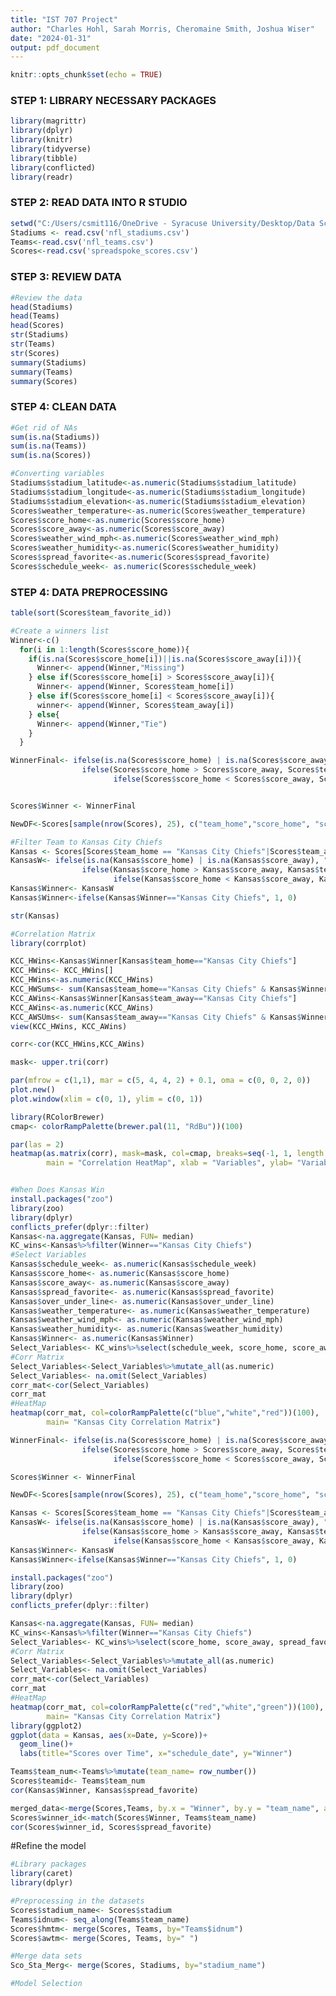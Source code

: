 ---
title: "IST 707 Project"
author: "Charles Hohl, Sarah Morris, Cheromaine Smith, Joshua Wiser"
date: "2024-01-31"
output: pdf_document
---

```{r setup, include=FALSE}
knitr::opts_chunk$set(echo = TRUE)
```

### STEP 1: LIBRARY NECESSARY PACKAGES

```{r}
library(magrittr)
library(dplyr)
library(knitr)
library(tidyverse)
library(tibble)
library(conflicted)
library(readr)
```

### STEP 2: READ DATA INTO R STUDIO

```{r pressure, echo=FALSE}
setwd("C:/Users/csmit116/OneDrive - Syracuse University/Desktop/Data Science Degree/IST 707/Final Project")
Stadiums <- read.csv('nfl_stadiums.csv')
Teams<-read.csv('nfl_teams.csv')
Scores<-read.csv('spreadspoke_scores.csv')
```

### STEP 3: REVIEW DATA

```{r}
#Review the data
head(Stadiums)
head(Teams)
head(Scores)
str(Stadiums)
str(Teams)
str(Scores)
summary(Stadiums)
summary(Teams)
summary(Scores)

```

### STEP 4: CLEAN DATA

```{r}
#Get rid of NAs
sum(is.na(Stadiums))
sum(is.na(Teams))
sum(is.na(Scores))

#Converting variables
Stadiums$stadium_latitude<-as.numeric(Stadiums$stadium_latitude)
Stadiums$stadium_longitude<-as.numeric(Stadiums$stadium_longitude)
Stadiums$stadium_elevation<-as.numeric(Stadiums$stadium_elevation)
Scores$weather_temperature<-as.numeric(Scores$weather_temperature)
Scores$score_home<-as.numeric(Scores$score_home)
Scores$score_away<-as.numeric(Scores$score_away)
Scores$weather_wind_mph<-as.numeric(Scores$weather_wind_mph)
Scores$weather_humidity<-as.numeric(Scores$weather_humidity)
Scores$spread_favorite<-as.numeric(Scores$spread_favorite)
Scores$schedule_week<- as.numeric(Scores$schedule_week)
```

### STEP 4: DATA PREPROCESSING

```{r}

table(sort(Scores$team_favorite_id))

#Create a winners list
Winner<-c()
  for(i in 1:length(Scores$score_home)){
    if(is.na(Scores$score_home[i])||is.na(Scores$score_away[i])){
      Winner<- append(Winner,"Missing")
    } else if(Scores$score_home[i] > Scores$score_away[i]){
      Winner<- append(Winner, Scores$team_home[i])
    } else if(Scores$score_home[i] < Scores$score_away[i]){
      winner<- append(Winner, Scores$team_away[i])
    } else{
      Winner<- append(Winner,"Tie")
    }
  }

WinnerFinal<- ifelse(is.na(Scores$score_home) | is.na(Scores$score_away), "Missing",
                ifelse(Scores$score_home > Scores$score_away, Scores$team_home,
                       ifelse(Scores$score_home < Scores$score_away, Scores$team_away, "Tie")))


Scores$Winner <- WinnerFinal

NewDF<-Scores[sample(nrow(Scores), 25), c("team_home","score_home", "score_away", "team_away", "Winner")]

#Filter Team to Kansas City Chiefs
Kansas <- Scores[Scores$team_home == "Kansas City Chiefs"|Scores$team_away == "Kansas City Chiefs",]
KansasW<- ifelse(is.na(Kansas$score_home) | is.na(Kansas$score_away), "Missing",
                ifelse(Kansas$score_home > Kansas$score_away, Kansas$team_home,
                       ifelse(Kansas$score_home < Kansas$score_away, Kansas$team_away, "Tie")))
Kansas$Winner<- KansasW
Kansas$Winner<-ifelse(Kansas$Winner=="Kansas City Chiefs", 1, 0)

str(Kansas)

#Correlation Matrix
library(corrplot)

KCC_HWins<-Kansas$Winner[Kansas$team_home=="Kansas City Chiefs"]
KCC_HWins<- KCC_HWins[]
KCC_HWins<-as.numeric(KCC_HWins)
KCC_HWSums<- sum(Kansas$team_home=="Kansas City Chiefs" & Kansas$Winner=="Kansas City Chiefs")
KCC_AWins<-Kansas$Winner[Kansas$team_away=="Kansas City Chiefs"]
KCC_AWins<-as.numeric(KCC_AWins)
KCC_AWSUms<- sum(Kansas$team_away=="Kansas City Chiefs" & Kansas$Winner=="Kansas City Chiefs")
view(KCC_HWins, KCC_AWins)

corr<-cor(KCC_HWins,KCC_AWins)

mask<- upper.tri(corr)

par(mfrow = c(1,1), mar = c(5, 4, 4, 2) + 0.1, oma = c(0, 0, 2, 0))
plot.new()
plot.window(xlim = c(0, 1), ylim = c(0, 1))

library(RColorBrewer)
cmap<- colorRampPalette(brewer.pal(11, "RdBu"))(100)

par(las = 2)
heatmap(as.matrix(corr), mask=mask, col=cmap, breaks=seq(-1, 1, length.out=101),
        main = "Correlation HeatMap", xlab = "Variables", ylab= "Variables", cex.main = 1.5, cex.axis = 1.2, cex.lab = 1.2)


#When Does Kansas Win
install.packages("zoo")
library(zoo)
library(dplyr)
conflicts_prefer(dplyr::filter)
Kansas<-na.aggregate(Kansas, FUN= median)
KC_wins<-Kansas%>%filter(Winner=="Kansas City Chiefs")
#Select Variables
Kansas$schedule_week<- as.numeric(Kansas$schedule_week)
Kansas$score_home<- as.numeric(Kansas$score_home)
Kansas$score_away<- as.numeric(Kansas$score_away)
Kansas$spread_favorite<- as.numeric(Kansas$spread_favorite)
Kansas$over_under_line<- as.numeric(Kansas$over_under_line)
Kansas$weather_temperature<- as.numeric(Kansas$weather_temperature)
Kansas$weather_wind_mph<- as.numeric(Kansas$weather_wind_mph)
Kansas$weather_humidity<- as.numeric(Kansas$weather_humidity)
Kansas$Winner<- as.numeric(Kansas$Winner)
Select_Variables<- KC_wins%>%select(schedule_week, score_home, score_away, spread_favorite, over_under_line, weather_temperature, weather_wind_mph, weather_humidity, Winner)
#Corr Matrix
Select_Variables<-Select_Variables%>%mutate_all(as.numeric)
Select_Variables<- na.omit(Select_Variables)
corr_mat<-cor(Select_Variables)
corr_mat
#HeatMap
heatmap(corr_mat, col=colorRampPalette(c("blue","white","red"))(100),
        main= "Kansas City Correlation Matrix")


```




```{r}
WinnerFinal<- ifelse(is.na(Scores$score_home) | is.na(Scores$score_away), "Missing",
                ifelse(Scores$score_home > Scores$score_away, Scores$team_home,
                       ifelse(Scores$score_home < Scores$score_away, Scores$team_away, "Tie")))

Scores$Winner <- WinnerFinal

NewDF<-Scores[sample(nrow(Scores), 25), c("team_home","score_home", "score_away", "team_away", "Winner")]

Kansas <- Scores[Scores$team_home == "Kansas City Chiefs"|Scores$team_away == "Kansas City Chiefs",]
KansasW<- ifelse(is.na(Kansas$score_home) | is.na(Kansas$score_away), "Missing",
                ifelse(Kansas$score_home > Kansas$score_away, Kansas$team_home,
                       ifelse(Kansas$score_home < Kansas$score_away, Kansas$team_away, "Tie")))
Kansas$Winner<- KansasW
Kansas$Winner<-ifelse(Kansas$Winner=="Kansas City Chiefs", 1, 0)

install.packages("zoo")
library(zoo)
library(dplyr)
conflicts_prefer(dplyr::filter)

Kansas<-na.aggregate(Kansas, FUN= median)
KC_wins<-Kansas%>%filter(Winner=="Kansas City Chiefs")
Select_Variables<- KC_wins%>%select(score_home, score_away, spread_favorite, over_under_line, weather_temperature, weather_wind_mph, weather_humidity)
#Corr Matrix
Select_Variables<-Select_Variables%>%mutate_all(as.numeric)
Select_Variables<- na.omit(Select_Variables)
corr_mat<-cor(Select_Variables)
corr_mat
#HeatMap
heatmap(corr_mat, col=colorRampPalette(c("red","white","green"))(100),
        main= "Kansas City Correlation Matrix")
library(ggplot2)
ggplot(data = Kansas, aes(x=Date, y=Score))+
  geom_line()+
  labs(title="Scores over Time", x="schedule_date", y="Winner")

Teams$team_num<-Teams%>%mutate(team_name= row_number())
Scores$teamid<- Teams$team_num
cor(Kansas$Winner, Kansas$spread_favorite)

merged_data<-merge(Scores,Teams, by.x = "Winner", by.y = "team_name", all.x = TRUE)
Scores$winner_id<-match(Scores$Winner, Teams$team_name)
cor(Scores$winner_id, Scores$spread_favorite)
```

#Refine the model

```{r}
#Library packages
library(caret)
library(dplyr)

#Preprocessing in the datasets
Scores$stadium_name<- Scores$stadium
Teams$idnum<- seq_along(Teams$team_name)
Scores$hmtm<- merge(Scores, Teams, by="Teams$idnum")
Scores$awtm<- merge(Scores, Teams, by=" ")

#Merge data sets
Sco_Sta_Merg<- merge(Scores, Stadiums, by="stadium_name")

#Model Selection

```

